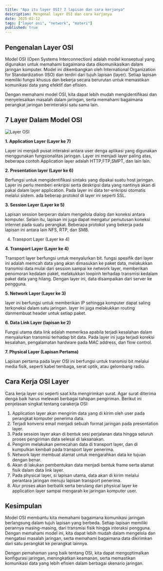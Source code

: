 ```yaml
---
title: "Apa itu layer OSI? 7 lapisan dan cara kerjanya"
description: Mengenal layer OSI dan cara kerjanya
date: 2025-02-12
tags: ["layer osi", "network", "materi"]
published: true
---
```


## Pengenalan Layer OSI

Model OSI (Open Systems Interconnection) adalah model konseptual yang
digunakan untuk memahami bagaimana data dikomunikasikan dalam jaringan komputer.
Model ini dikembangkan oleh International Organization for Standardization (ISO)
dan terdiri dari tujuh lapisan (layer). Setiap lapisan memiliki fungsi khusus dan bekerja
secara berurutan untuk memastikan komunikasi data yang efektif dan efisien.

Dengan memahami model OSI, kita dapat lebih mudah mengidentifikasi dan
menyelesaikan masalah dalam jaringan, serta memahami bagaimana perangkat jaringan
berinteraksi satu sama lain.

## 7 Layer Dalam Model OSI

<img src="/layerosi.jpg" alt="Layer OSI" width={500}/>

__1. Application Layer (Layer ke 7)__

Layer ini menjadi pusat interaksi antara user denga aplikasi yang digunakan menggunakan fungsionalitas
jaringan. Layer ini menjadi layer paling atas, beberapa contoh Application layer adalah HTTP,FTP,SMPT, dan lain lain.

__2. Presentation layer (Layer ke 6)__

Berfungsi untuk mengidentifikasi sintaks yang dipakai suatu host jaringan. Layer ini perlu memberi enkripsi
serta deskripsi data yang nantinya akan di pakai dalam layer application. Pada layer ini data ter-enkripsi
otomatis melalui sistem. ada beberap protokol di layer ini seperti SSL.

__3. Session Layer (Layer ke 5)__

Lapisan session berperan dalam mengelola dialog dan koneksi antara komputer. Selain itu, lapisan
ini juga dapat mengatur pemutusan koneksi internet pada suatu perangkat. Beberapa protokol yang bekerja
pada lapisan ini antara lain NFS, RTP, dan SMB.

4. Transport Layer (Layer ke 4)


__4. Transport Layer (Layer ke 4)__

Transport layer berfungsi untuk menyalurkan bit. fungsi spesifik dari layer ini adalah memcah data yang akan dimasukan ke paket data, 
melakukkan transmisi data mulai dari session sampai ke network layer, memberikan penomoran kedalam paket, melakukkan
loopinh terhadap transmisi kedalam paket data yang hilang. Dengan layer ini, data disampaikan dari server ke pengguna.

__5. Network Layer (Layer ke 3)__

layer ini berfungsi untuk memberikan IP sehingga komputer dapat saling terkoneksi dalam satu jaringan. layer ini juga melakukkan 
routing danmembuat header untuk setiap paket.

__6. Data Link Layer (lapisan ke 2)__

Fungsi utama data link adalah memeriksa apabila terjadi kesalahan dalam menyalurkan transmisi terhadap bit data. 
Pada layer ini juga terjadi koreksi kesalahan, pengalamatan hardware pada MAC address, dan flow control.

__7. Physical Layer (Lapisan Pertama)__

Lapisan pertama pada layer OSI ini berfungsi untuk transmisi bit melalui media fisik, seperti
kabel tembaga, serat optik, atau gelombang radio. 

## Cara Kerja OSI Layer

Cara kerja layer osi seperti saat kita mengirimkan surat. Agar surat diterima denga baik harus 
melewati berbagai tahapan pengiriman. Berikut ini penjelasan singkat tentang carakerja OSI:

1. Application layer akan mengirim data yang di kirim oleh user pada perangkat komputer penerima data.
2. Terjadi konversi email menjadi sebuah format jaringan pada presentation layer.
3. Pada session layer akan di bentuk sesi perjalanan data hingga seluruh proses pengiriman data 
selesai di laksanakan.
4. Pengirim melakukan pemecahan data di transport layer, dan di kumpulkan kembali pada 
transport layer penerima.
5. Network layer membuat alamat untuk mengarahkan data ke tujuan dengan benar.
6. Akan di lakukan pembentukan data menjadi bentuk frame serta alamat fisik dalam data link layer. 
7. Pada physical layer, si lapisan utama, data akan di kirim melalui perantara jaringan 
menuju lapisan transport penerima.
8. Alur proses akan berbalik serta berulang dari physical layer ke application layer sampai 
mengarah ke jaringan komputer user.

## Kesimpulan

Model OSI membantu kita memahami bagaimana komunikasi jaringan berlangsung dalam tujuh 
lapisan yang berbeda. Setiap lapisan memiliki perannya masing-masing, dari transmisi fisik hingga 
interaksi pengguna. Dengan memahami model ini, kita dapat lebih mudah dalam mengelola dan 
mengatasi masalah jaringan, serta memahami bagaimana data dikirimkan dari satu perangkat ke 
perangkat lainnya.

Dengan pemahaman yang baik tentang OSI, kita dapat mengoptimalkan konfigurasi jaringan, 
meningkatkan keamanan, serta memastikan komunikasi data yang lebih efisien dalam berbagai skenario 
jaringan.